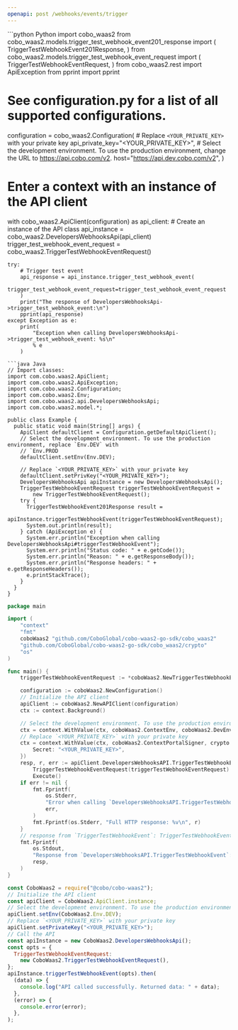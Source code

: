 ```yaml
---
openapi: post /webhooks/events/trigger
---
```


<RequestExample>
```python Python
import cobo_waas2
from cobo_waas2.models.trigger_test_webhook_event201_response import (
    TriggerTestWebhookEvent201Response,
)
from cobo_waas2.models.trigger_test_webhook_event_request import (
    TriggerTestWebhookEventRequest,
)
from cobo_waas2.rest import ApiException
from pprint import pprint

# See configuration.py for a list of all supported configurations.
configuration = cobo_waas2.Configuration(
    # Replace `<YOUR_PRIVATE_KEY>` with your private key
    api_private_key="<YOUR_PRIVATE_KEY>",
    # Select the development environment. To use the production environment, change the URL to https://api.cobo.com/v2.
    host="https://api.dev.cobo.com/v2",
)
# Enter a context with an instance of the API client
with cobo_waas2.ApiClient(configuration) as api_client:
    # Create an instance of the API class
    api_instance = cobo_waas2.DevelopersWebhooksApi(api_client)
    trigger_test_webhook_event_request = cobo_waas2.TriggerTestWebhookEventRequest()

    try:
        # Trigger test event
        api_response = api_instance.trigger_test_webhook_event(
            trigger_test_webhook_event_request=trigger_test_webhook_event_request
        )
        print("The response of DevelopersWebhooksApi->trigger_test_webhook_event:\n")
        pprint(api_response)
    except Exception as e:
        print(
            "Exception when calling DevelopersWebhooksApi->trigger_test_webhook_event: %s\n"
            % e
        )

```
```java Java
// Import classes:
import com.cobo.waas2.ApiClient;
import com.cobo.waas2.ApiException;
import com.cobo.waas2.Configuration;
import com.cobo.waas2.Env;
import com.cobo.waas2.api.DevelopersWebhooksApi;
import com.cobo.waas2.model.*;

public class Example {
  public static void main(String[] args) {
    ApiClient defaultClient = Configuration.getDefaultApiClient();
    // Select the development environment. To use the production environment, replace `Env.DEV` with
    // `Env.PROD
    defaultClient.setEnv(Env.DEV);

    // Replace `<YOUR_PRIVATE_KEY>` with your private key
    defaultClient.setPrivKey("<YOUR_PRIVATE_KEY>");
    DevelopersWebhooksApi apiInstance = new DevelopersWebhooksApi();
    TriggerTestWebhookEventRequest triggerTestWebhookEventRequest =
        new TriggerTestWebhookEventRequest();
    try {
      TriggerTestWebhookEvent201Response result =
          apiInstance.triggerTestWebhookEvent(triggerTestWebhookEventRequest);
      System.out.println(result);
    } catch (ApiException e) {
      System.err.println("Exception when calling DevelopersWebhooksApi#triggerTestWebhookEvent");
      System.err.println("Status code: " + e.getCode());
      System.err.println("Reason: " + e.getResponseBody());
      System.err.println("Response headers: " + e.getResponseHeaders());
      e.printStackTrace();
    }
  }
}

```
```go Go
package main

import (
	"context"
	"fmt"
	coboWaas2 "github.com/CoboGlobal/cobo-waas2-go-sdk/cobo_waas2"
	"github.com/CoboGlobal/cobo-waas2-go-sdk/cobo_waas2/crypto"
	"os"
)

func main() {
	triggerTestWebhookEventRequest := *coboWaas2.NewTriggerTestWebhookEventRequest(coboWaas2.WebhookEventType("wallets.transaction.created"))

	configuration := coboWaas2.NewConfiguration()
	// Initialize the API client
	apiClient := coboWaas2.NewAPIClient(configuration)
	ctx := context.Background()

	// Select the development environment. To use the production environment, replace coboWaas2.DevEnv with coboWaas2.ProdEnv
	ctx = context.WithValue(ctx, coboWaas2.ContextEnv, coboWaas2.DevEnv)
	// Replace `<YOUR_PRIVATE_KEY>` with your private key
	ctx = context.WithValue(ctx, coboWaas2.ContextPortalSigner, crypto.Ed25519Signer{
		Secret: "<YOUR_PRIVATE_KEY>",
	})
	resp, r, err := apiClient.DevelopersWebhooksAPI.TriggerTestWebhookEvent(ctx).
		TriggerTestWebhookEventRequest(triggerTestWebhookEventRequest).
		Execute()
	if err != nil {
		fmt.Fprintf(
			os.Stderr,
			"Error when calling `DevelopersWebhooksAPI.TriggerTestWebhookEvent``: %v\n",
			err,
		)
		fmt.Fprintf(os.Stderr, "Full HTTP response: %v\n", r)
	}
	// response from `TriggerTestWebhookEvent`: TriggerTestWebhookEvent201Response
	fmt.Fprintf(
		os.Stdout,
		"Response from `DevelopersWebhooksAPI.TriggerTestWebhookEvent`: %v\n",
		resp,
	)
}

```
```javascript JavaScript
const CoboWaas2 = require("@cobo/cobo-waas2");
// Initialize the API client
const apiClient = CoboWaas2.ApiClient.instance;
// Select the development environment. To use the production environment, replace `Env.DEV` with `Env.PROD`
apiClient.setEnv(CoboWaas2.Env.DEV);
// Replace `<YOUR_PRIVATE_KEY>` with your private key
apiClient.setPrivateKey("<YOUR_PRIVATE_KEY>");
// Call the API
const apiInstance = new CoboWaas2.DevelopersWebhooksApi();
const opts = {
  TriggerTestWebhookEventRequest:
    new CoboWaas2.TriggerTestWebhookEventRequest(),
};
apiInstance.triggerTestWebhookEvent(opts).then(
  (data) => {
    console.log("API called successfully. Returned data: " + data);
  },
  (error) => {
    console.error(error);
  },
);

```
</RequestExample>